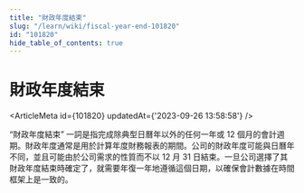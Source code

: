 ```yaml
---
title: "財政年度結束"
slug: "/learn/wiki/fiscal-year-end-101820"
id: "101820"
hide_table_of_contents: true
---
```



# 財政年度結束

<ArticleMeta id={101820} updatedAt={'2023-09-26 13:58:58'} />
<div className='border-solid border-b border-t-0 my-4 border-[var(--ifm-color-gray-300)]' />

“財政年度結束” 一詞是指完成除典型日曆年以外的任何一年或 12 個月的會計週期。財政年度通常是用於計算年度財務報表的期間。公司的財政年度可能與日曆年不同，並且可能由於公司需求的性質而不以 12 月 31 日結束。一旦公司選擇了其財政年度結束時確定了，就需要年復一年地遵循這個日期，以確保會計數據在時間框架上是一致的。
